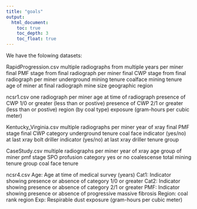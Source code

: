 ```yaml
---
title: "goals"
output:
  html_document:
    toc: true
    toc_depth: 3
    toc_float: true
---
```

We have the folowing datasets:

RapidProgression.csv
  multiple radiographs from multiple years per miner
  final PMF stage from final radiograph per miner
  final CWP stage from final radiograph per miner
  underground mining tenure
  coalface mining tenure
  age of miner at final radiograph
  mine size 
  geographic region
  
ncsr1.csv
  one radiograph per miner
  age at time of radiograph
  presence of CWP 1/0 or greater (less than or postive)
  presence of CWP 2/1 or greater (less than or postive)
  region (by coal type)
  exposure (gram-hours per cubic meter)
  
Kentucky_Virginia.csv
  multiple radiographs per miner
  year of xray
  final PMF stage
  final CWP category 
  underground tenure 
  coal face indicator (yes/no) at last xray
  bolt driller indicator (yes/no) at last xray
  driller tenure group
  

CaseStudy.csv
  multiple radiographs per miner
  year of xray
  age group of miner 
  pmf stage 
  SPO profusion category
  yes or no coalescense 
  total mining tenure group 
  coal face tenure 

ncsr4.csv
  Age:    Age at time of medical survey (years)
  Cat1:   Indicator showing presence or absence of category 1/0 or greater
  Cat2:   Indicator showing presence or absence of category 2/1 or greater
  PMF:    Indicator showing presence or absence of progressive massive fibrosis
  Region: coal rank region
  Exp:    Respirable dust exposure (gram-hours per cubic meter)               

